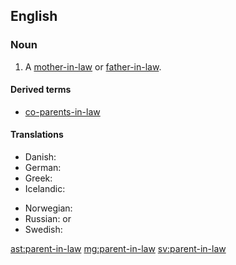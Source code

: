 ==English==

===Noun===
{{en-noun|parents-in-law}}

# A [[mother-in-law]] or [[father-in-law]].

====Derived terms====
* {{context|uncommon|lang=en}} [[co-parents-in-law]]

====Translations====
{{trans-top|mother-in-law or father-in-law}}
* Danish: {{t|da|svigerforældre|p}}
* German: {{t|de|Schwiegerelternteil|n}}
* Greek: {{qualifier|plural}} {{t+|el|πεθερικά|n-p|tr=petheriká}}
* Icelandic: {{t+|is|tengdaforeldrar|m-p}}
{{trans-mid}}
* Norwegian: {{t|no|svigerforeldre|p}}
* Russian: {{qualifier|no exact term exists, see translations of}} {{l|en|mother-in-law}} or {{l|en|father-in-law}}
* Swedish: {{t+|sv|svärförälder|c}}
{{trans-bottom}}

[[ast:parent-in-law]]
[[mg:parent-in-law]]
[[sv:parent-in-law]]